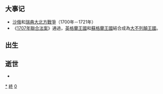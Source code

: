 {{unreferenced|time=2018-09-20T08:25:28+00:00}}
{{DecadeTOC|1700}}

== 大事记 ==
*[[沙俄|沙俄]]和[[瑞典|瑞典]][[大北方戰爭|大北方戰爭]]（1700年－1721年）
*《[[1707年聯合法案|1707年聯合法案]]》通過，[[英格蘭王國|英格蘭王國]]和[[蘇格蘭王國|蘇格蘭王國]]結合成為[[大不列顛王國|大不列顛王國]]。

== 出生 ==
== 逝世 ==
*

{{世紀|17}}
{{世紀|18}}

[[Category:1700年代|*]]
[[Category:17世纪各年代|終]]
[[Category:18世纪各年代|0]]